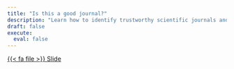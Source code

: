 ```yaml
---
title: "Is this a good journal?"
description: "Learn how to identify trustworthy scientific journals and avoid predatory ones"
draft: false
execute:
  eval: false
---
```


::: {.center-text}
[{{< fa file >}} Slide](slide.qmd){.btn role="button"}
:::
